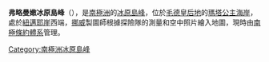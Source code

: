 '''弗略曼嫩冰原島峰'''（{{lang-nn|Fløymannen}}），是[[南極洲|南極洲]]的[[冰原島峰|冰原島峰]]，位於[[毛德皇后地|毛德皇后地]]的[[瑪塔公主海岸|瑪塔公主海岸]]，處於[[紐邁耶崖|紐邁耶崖]]西端，[[挪威|挪威]]製圖師根據探險隊的測量和空中照片繪入地圖，現時由[[南極條約體系|南極條約體系]]管理。

{{coord|73|9|S|2|14|W|source:GNIS|display=title}}

{{Antarctica-geo-stub}}
[[Category:南極洲冰原島峰|Category:南極洲冰原島峰]]